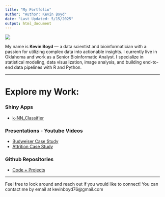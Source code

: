 ```yaml
---
title: "My Portfolio"
author: "Author: Kevin Boyd"
date: "Last Updated: 5/15/2025"
output: html_document
---
```


![](images/hello_world.jpg)  

My name is **Kevin Boyd** — a data scientist and bioinformatician with a passion for utilizing complex data into actionable insights. I currently live in Oklahoma and work as a Senior Bioinformatic Analyst. I specialize in statistical modeling, data visualization, image analysis, and building end-to-end data pipelines with R and Python.

 ---

# Explore my Work:
### Shiny Apps
- [k-NN_Classifier](https://kevinboyd76.shinyapps.io/k-NN_Classifier/)

### Presentations - Youtube Videos
- [Budweiser Case Study](https://youtu.be/fjBUYcG8ZlI)
- [Attrition Case Study](https://youtu.be/MuLEzt19qhw)

### Github Repositories
- [Code + Projects](https://github.com/kevinboyd76)

 ---

Feel free to look around and reach out if you would like to connect! You can contact me by email at kevinboyd76@gmail.com